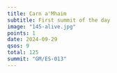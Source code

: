 ```yaml
---
title: Carn a'Mhaim
subtitle: First summit of the day
image: "145-alive.jpg"
points: 1
date: 2024-09-29
qsos: 9
total: 125
summit: "GM/ES-013"
---
```


